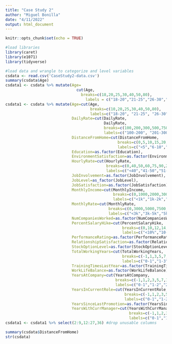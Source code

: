 ```yaml
---
title: "Case Study 2"
author: "Miguel Bonilla"
date: "4/11/2022"
output: html_document
---
```


```r
knitr::opts_chunk$set(echo = TRUE)
```

```r
#load libraries
library(caret)
library(e1071)
library(tidyverse)
```


```r
#load data and wrangle to categorize and level variables
csdata <- read.csv('CaseStudy2-data.csv')
summary(csdata$Age)
csdata1 <- csdata %>% mutate(Age=
                               cut(Age,
                                 breaks=c(18,20,25,30,40,50,80),
                                   labels = c("18-20","21-25","26-30","31-40","40-50","50+")))
csdata1 <- csdata %>% mutate(Age=cut(Age,
                                     breaks=c(10,20,25,30,40,50,80),
                                     labels=c("18-20", "21-25", "26-30", "31-40","40-50", "50+")),
                             DailyRate=cut(DailyRate,
                                           DailyRate,
                                           breaks=c(100,200,300,500,750,1000,1250,1500),
                                           labels=c("100-200", "201-300", "301-500", "501-750", "751-1000", "1001-1250", "1251+")),
                             DistanceFromHome=cut(DistanceFromHome,
                                                 breaks=c(0,5,10,15,20,25,30),
                                                 labels=c("<5","6-10","11-15","16-20","21-25","26-30")),
                             Education=as.factor(Education),
                             EnvironmentSatisfaction=as.factor(EnvironmentSatisfaction),
                             HourlyRate=cut(HourlyRate,
                                            breaks=c(0,40,50,60,75,90,200),
                                            labels=c("<40","41-50","51-60","61-75","76-90","90+")),
                             JobInvolvement=as.factor(JobInvolvement),
                             JobLevel=as_factor(JobLevel),
                             JobSatisfaction=as.factor(JobSatisfaction),
                             MonthlyIncome=cut(MonthlyIncome,
                                               breaks=c(0,1000,2000,3000,5000,7500,10000,12500,15000,17500,50000),
                                               labels=c("<1k","1k-2k","2k-3k","3k-5k","5k-7.5k","7.5k-10k","10k-12.5k","12.5k-15k","15k-17.5k",">17.5k")),
                             MonthlyRate=cut(MonthlyRate,
                                             breaks=c(0,3000,5000,7500,10000,15000,20000,400000),
                                             labels=c("<3k","3k-5k","5k-7.5k","7.5k-10k","10k-15k","15k-20k",">20k")),
                             NumCompaniesWorked=as.factor(NumCompaniesWorked),
                             PercentSalaryHike=cut(PercentSalaryHike,
                                                   breaks=c(0,10,12,14,16,18,20,22,100),
                                                   labels=c("<10%","10-12%","12-14%","14-16%","16-18%","18-20%","20-22%","<22%")),
                             PerformanceRating=as.factor(PerformanceRating),
                             RelationshipSatisfaction=as.factor(RelationshipSatisfaction),
                             StockOptionLevel=as.factor(StockOptionLevel),
                             TotalWorkingYears=cut(TotalWorkingYears,
                                                   breaks=c(-1,1,3,5,7,10,15,20,30,60),
                                                   labels=c("0-1","1-3","3-5","5-7","7-10","10-15","15-20","20-30",">30")),
                             TrainingTimesLastYear=as.factor(TrainingTimesLastYear),
                             WorkLifeBalance=as.factor(WorkLifeBalance),
                             YearsAtCompany=cut(YearsAtCompany,
                                                breaks=c(-1,1,2,3,5,7,10,15,20,60),
                                                labels=c("0-1","1-2","2-3","3-5","5-7","7-10","10-15","15-20",">20")),
                             YearsInCurrentRole=cut(YearsInCurrentRole,
                                                    breaks=c(-1,1,2,3,5,7,10,15,60),
                                                    labels=c("0-1","1-2","2-3","3-5","5-7","7-10","10-15",">15")),
                             YearsSinceLastPromotion=as.factor(YearsSinceLastPromotion),
                             YearsWithCurrManager=cut(YearsWithCurrManager,
                                                      breaks=c(-1,1,2,3,5,7,10,14,60),
                                                      labels=c("0-1","1-2","2-3","3-5","5-7","7-10","10-14",">14")))
csdata1 <- csdata1 %>% select(2:9,12:27,36) #drop unusable columns

```


```r
summary(csdata$DistanceFromHome)
str(csdata)
```


```r
```


```r
```

